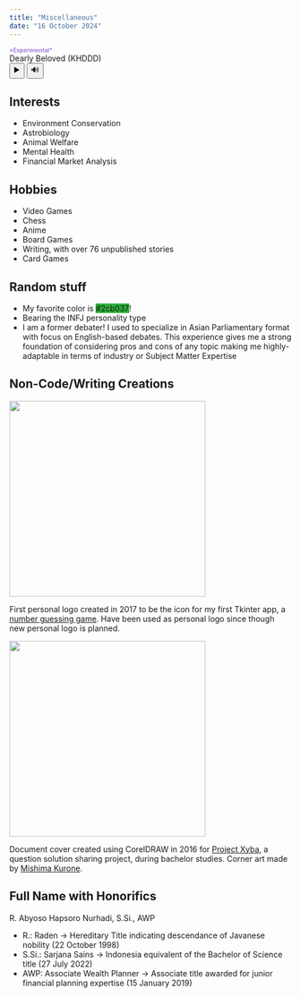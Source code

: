 ---
title: "Miscellaneous"
date: "16 October 2024"
---

<!-- EXPERIMENTAL: Background Music -->
```{=html}
<audio id="BGM" loop style="display: none;">
  <source src="misc/Dearly_Beloved-KHDDD.mp3" type="audio/mpeg">
</audio>
<div class="audio-controls">
  <div style="color:#a57ddc; font-size:10px;"><b>*Experimental*</b></div>
  <div>Dearly Beloved (KHDDD)</div>
  <div class="audio-buttons">
    <button class="play-button" id="play-button">▶️</button>
    <button class="mute-button" id="mute-button">🔊</button>
  </div>
</div>

<script>
  document.addEventListener("DOMContentLoaded", function() {
    var audio = document.getElementById('BGM');
    var playButton = document.getElementById('play-button');
    var muteButton = document.getElementById('mute-button');

    // Handle play/pause button
    playButton.addEventListener('click', function() {
      if (audio.paused) {
        audio.play();
        playButton.textContent = '⏸️';
      } else {
        audio.pause();
        playButton.textContent = '▶️';
      }
    });

    // Handle mute/unmute button
    muteButton.addEventListener('click', function() {
      if (audio.muted) {
        audio.muted = false;
        muteButton.textContent = '🔊';
      } else {
        audio.muted = true;
        muteButton.textContent = '🔇';
      }
    });
  });
</script>
```

<!-- Miscellaneous -->
## Interests
- Environment Conservation
- Astrobiology
- Animal Welfare
- Mental Health
- Financial Market Analysis

## Hobbies
- Video Games
- Chess
- Anime
- Board Games
- Writing, with over 76 unpublished stories
- Card Games

## Random stuff
- My favorite color is <span style="background-color:#2cb037;">#2cb037</span>!
- Bearing the INFJ personality type
- I am a former debater! I used to specialize in Asian Parliamentary format with focus on English-based debates. This experience gives me a strong foundation of considering pros and cons of any topic making me highly-adaptable in terms of industry or Subject Matter Expertise

## Non-Code/Writing Creations
::: {layout-ncol=2}
![](misc/Xyba-Logo.ico){width=350}

First personal logo created in 2017 to be the icon for my first Tkinter app, a <a href="https://github.com/abyoso-hapsoro/past-works/tree/main/Basic%20Python/Guessing%20Game">number guessing game</a>. Have been used as personal logo since though new personal logo is planned.

![](misc/Xyba_Project-Cover.jpg){width=350}

Document cover created using CorelDRAW in 2016 for <a href="https://github.com/abyoso-hapsoro/past-works/tree/main/Mathematics%20(No%20Code)">Project Xyba</a>, a question solution sharing project, during bachelor studies. Corner art made by <a href="https://danbooru.donmai.us/posts?tags=mishima_kurone">Mishima Kurone</a>.
:::

## Full Name with Honorifics
R. Abyoso Hapsoro Nurhadi, S.Si., AWP

- R.: Raden → Hereditary Title indicating descendance of Javanese nobility (22 October 1998)
- S.Si.: Sarjana Sains → Indonesia equivalent of the Bachelor of Science title (27 July 2022)
- AWP: Associate Wealth Planner → Associate title awarded for junior financial planning expertise (15 January 2019)